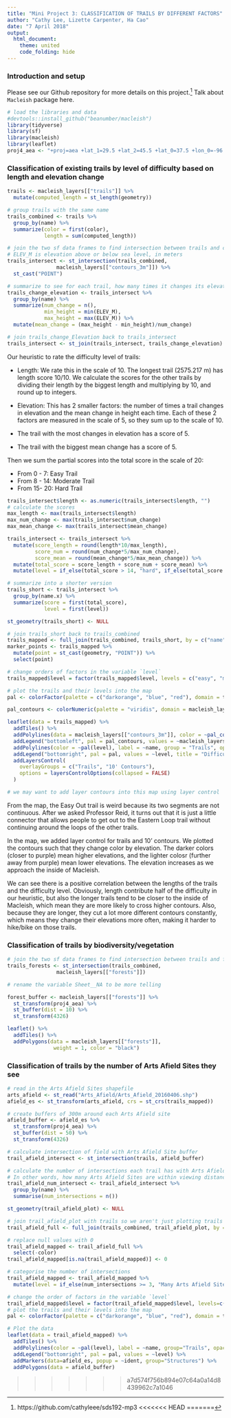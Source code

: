 ```yaml
---
title: "Mini Project 3: CLASSIFICATION OF TRAILS BY DIFFERENT FACTORS"
author: "Cathy Lee, Lizette Carpenter, Ha Cao"
date: "7 April 2018"
output: 
  html_document:
    theme: united
    code_folding: hide
---
```


### Introduction and setup

Please see our Github repository for more details on this project.[^github]
Talk about `Macleish` package here.
```r
# load the libraries and data
#devtools::install_github("beanumber/macleish")
library(tidyverse)
library(sf)
library(macleish)
library(leaflet)
proj4_aea <- "+proj=aea +lat_1=29.5 +lat_2=45.5 +lat_0=37.5 +lon_0=-96 +x_0=0 +y_0=0 +ellps=GRS80 +datum=NAD83 +units=m +no_defs"
```

### Classification of existing trails by level of difficulty based on length and elevation change
```r
trails <- macleish_layers[["trails"]] %>%
  mutate(computed_length = st_length(geometry))

# group trails with the same name
trails_combined <- trails %>%
  group_by(name) %>%
  summarize(color = first(color),
            length = sum(computed_length))

# join the two sf data frames to find intersection between trails and contours
# ELEV_M is elevation above or below sea level, in meters
trails_intersect <- st_intersection(trails_combined,
                macleish_layers[["contours_3m"]]) %>%
  st_cast("POINT") 

# summarize to see for each trail, how many times it changes its elevation, what is the highest/lowest contour, and what is the mean change in height
trails_change_elevation <- trails_intersect %>%
  group_by(name) %>%
  summarize(num_change = n(),
            min_height = min(ELEV_M),
            max_height = max(ELEV_M)) %>%
  mutate(mean_change = (max_height - min_height)/num_change)

# join trails_change_Elevation back to trails_intersect
trails_intersect <- st_join(trails_intersect, trails_change_elevation)
```

Our heuristic to rate the difficulty level of trails:

* Length: We rate this in the scale of 10. The longest trail (2575.217 m) has length score 10/10. We calculate the scores for the other trails by dividing their length by the biggest length and multiplying by 10, and round up to integers. 

* Elevation: This has 2 smaller factors: the number of times a trail changes in elevation and the mean change in height each time. Each of these 2 factors are measured in the scale of 5, so they sum up to the scale of 10. 

- The trail with the most changes in elevation has a score of 5.

- The trail with the biggest mean change has a score of 5. 

Then we sum the partial scores into the total score in the scale of 20:

* From 0 - 7: Easy Trail
* From 8 - 14: Moderate Trail
* From 15- 20: Hard Trail

```r
trails_intersect$length <- as.numeric(trails_intersect$length, "")
# calculate the scores
max_length <- max(trails_intersect$length)
max_num_change <- max(trails_intersect$num_change)
max_mean_change <- max(trails_intersect$mean_change)

trails_intersect <- trails_intersect %>%
  mutate(score_length = round(length*10/max_length),
         score_num = round(num_change*5/max_num_change),
         score_mean = round(mean_change*5/max_mean_change)) %>%
  mutate(total_score = score_length + score_num + score_mean) %>%
  mutate(level = if_else(total_score > 14, "hard", if_else(total_score > 7, "moderate", "easy"))) 

# summarize into a shorter version
trails_short <- trails_intersect %>%
  group_by(name.x) %>%
  summarize(score = first(total_score),
            level = first(level))

st_geometry(trails_short) <- NULL

# join trails_short back to trails_combined
trails_mapped <- full_join(trails_combined, trails_short, by = c("name" = "name.x")) 
marker_points <- trails_mapped %>%
  mutate(point = st_cast(geometry, "POINT")) %>%
  select(point)
```

```r
# change orders of factors in the variable `level`
trails_mapped$level = factor(trails_mapped$level, levels = c("easy", "moderate", "hard"))

# plot the trails and their levels into the map
pal <- colorFactor(palette = c("darkorange", "blue", "red"), domain = trails_mapped$level)

pal_contours <- colorNumeric(palette = "viridis", domain = macleish_layers[["contours_3m"]]$ELEV, reverse = TRUE)

leaflet(data = trails_mapped) %>%
  addTiles() %>%
  addPolylines(data = macleish_layers[["contours_3m"]], color = ~pal_contours(ELEV_M), weight = 2, group = "10' Contours") %>%
  addLegend("bottomleft", pal = pal_contours, values = ~macleish_layers[["contours_3m"]]$ELEV_M, title = "10' Contours Elevation in meters", opacity = 1) %>%
  addPolylines(color = ~pal(level), label = ~name, group = "Trails", opacity = 0.8) %>%
  addLegend("bottomright", pal = pal, values = ~level, title = "Difficulty Level", opacity = 1) %>%
  addLayersControl(
    overlayGroups = c("Trails", "10' Contours"),
    options = layersControlOptions(collapsed = FALSE)
  ) 

# we may want to add layer contours into this map using layer control
```

From the map, the Easy Out trail is weird because its two segments are not continuous. After we asked Professor Reid, it turns out that it is just a little connector that allows people to get out to the Eastern Loop trail without continuing around the loops of the other trails.

In the map, we added layer control for trails and 10' contours. We plotted the contours such that they change color by elevation. The darker colors (closer to purple) mean higher elevations, and the lighter colosr (further away from purple) mean lower elevations. The elevation increases as we approach the inside of Macleish.

We can see there is a positive correlation between the lengths of the trails and the difficulty level. Obviously, length contribute half of the difficulty in our heuristic, but also the longer trails tend to be closer to the inside of Macleish, which mean they are more likely to cross higher contours. Also, because they are longer, they cut a lot more different contours constantly, which means they change their elevations more often, making it harder to hike/bike on those trails. 

### Classification of trails by biodiversity/vegetation
```r
# join the two sf data frames to find intersection between trails and forests
trails_forests <- st_intersection(trails_combined,
                macleish_layers[["forests"]])

# rename the variable Sheet__NA to be more telling

```

```r
forest_buffer <- macleish_layers[["forests"]] %>%
  st_transform(proj4_aea) %>%
  st_buffer(dist = 10) %>%
  st_transform(4326)

leaflet() %>%
  addTiles() %>%
  addPolygons(data = macleish_layers[["forests"]], 
               weight = 1, color = "black") 
```



### Classification of trails by the number of Arts Afield Sites they see

```r
# read in the Arts Afield Sites shapefile
arts_afield <- st_read("Arts_Afield/Arts_Afield_20160406.shp")
afield_es <- st_transform(arts_afield, crs = st_crs(trails_mapped))

# create buffers of 300m around each Arts Afield site
afield_buffer <- afield_es %>%
  st_transform(proj4_aea) %>%
  st_buffer(dist = 50) %>%
  st_transform(4326)

# calculate intersection of field with Arts Afield Site buffer
trail_afield_intersect <- st_intersection(trails, afield_buffer) 

# calculate the number of intersections each trail has with Arts Afield Sites
# In other words, how many Arts Afield Sites are within viewing distance of each trail?
trail_afield_num_intersect <- trail_afield_intersect %>%
  group_by(name) %>% 
  summarise(num_intersections = n())

st_geometry(trail_afield_plot) <- NULL

# join trail_afield_plot with trails so we aren't just plotting trails within the buffer area
trail_afield_full <- full_join(trails_combined, trail_afield_plot, by = c("name" = "name"))

# replace null values with 0
trail_afield_mapped <- trail_afield_full %>% 
  select(-color) 
trail_afield_mapped[is.na(trail_afield_mapped)] <- 0

# categorise the number of intersections
trail_afield_mapped <- trail_afield_mapped %>%
  mutate(level = if_else(num_intersections >= 3, "Many Arts Afield Sites", if_else(num_intersections >= 1, "Moderate Arts Afield Sites", "No Arts Afield Sites")))

# change the order of factors in the variable `level`
trail_afield_mapped$level = factor(trail_afield_mapped$level, levels=c("No Arts Afield Sites", "Moderate Arts Afield Sites", "Many Arts Afield Sites"))
# plot the trails and their levels into the map
pal <- colorFactor(palette = c("darkorange", "blue", "red"), domain = trail_afield_mapped$level)

# Plot the data
leaflet(data = trail_afield_mapped) %>%
  addTiles() %>%
  addPolylines(color = ~pal(level), label = ~name, group="Trails", opacity=1.0) %>%
  addLegend("bottomright", pal = pal, values = ~level) %>%
  addMarkers(data=afield_es, popup = ~ident, group="Structures") %>%
  addPolygons(data = afield_buffer)
```

[^github]: https://github.com/cathyleee/sds192-mp3
<<<<<<< HEAD
=======

>>>>>>> a7d574f756b894e07c64a0a14d8439962c7a1046
